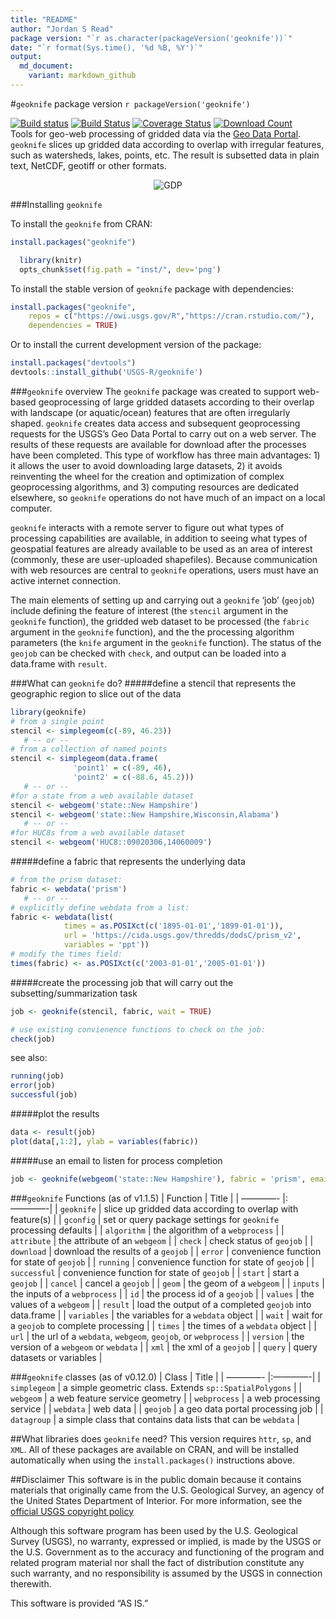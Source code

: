 ```yaml
---
title: "README"
author: "Jordan S Read"
package version: "`r as.character(packageVersion('geoknife'))`"
date: "`r format(Sys.time(), '%d %B, %Y')`"
output:
  md_document:
    variant: markdown_github
---
```

#`geoknife` package version `r packageVersion('geoknife')`

[![Build status](https://ci.appveyor.com/api/projects/status/0iacmg82mp50426o/branch/master)](https://ci.appveyor.com/project/jread-usgs/geoknife/branch/master)
[![Build Status](https://travis-ci.org/USGS-R/geoknife.svg)](https://travis-ci.org/USGS-R/geoknife)
[![Coverage Status](https://coveralls.io/repos/USGS-R/geoknife/badge.svg)](https://coveralls.io/r/USGS-R/geoknife)
[![Download Count](http://cranlogs.r-pkg.org/badges/geoknife)](https://cran.r-project.org/package=geoknife)  
Tools for geo-web processing of gridded data via the [Geo Data Portal](https://cida.usgs.gov/gdp/ "Geo Data Portal"). `geoknife` slices up gridded data according to overlap with irregular features, such as watersheds, lakes, points, etc. The result is subsetted data in plain text, NetCDF, geotiff or other formats.
<p align="center">
  <img src="http://usgs-r.github.io/images/geoknife.png" alt="GDP" align="center">
</p>



###Installing `geoknife`

To install the `geoknife` from CRAN:  
``` r
install.packages("geoknife")
```

```r
  library(knitr)
  opts_chunk$set(fig.path = "inst/", dev='png') 
```

To install the stable version of `geoknife` package with dependencies:  
```r
install.packages("geoknife", 
    repos = c("https://owi.usgs.gov/R","https://cran.rstudio.com/"),
    dependencies = TRUE)
```

Or to install the current development version of the package:  
```r
install.packages("devtools")
devtools::install_github('USGS-R/geoknife')
```

###`geoknife` overview
The `geoknife` package was created to support web-based geoprocessing of large gridded datasets according to their overlap with landscape (or aquatic/ocean) features that are often irregularly shaped. `geoknife` creates data access and subsequent geoprocessing requests for the USGS's Geo Data Portal to carry out on a web server. The results of these requests are available for download after the processes have been completed. This type of workflow has three main advantages: 1) it allows the user to avoid downloading large datasets, 2) it avoids reinventing the wheel for the creation and optimization of complex geoprocessing algorithms, and 3) computing resources are dedicated elsewhere, so `geoknife` operations do not have much of an impact on a local computer. 

`geoknife` interacts with a remote server to figure out what types of processing capabilities are available, in addition to seeing what types of geospatial features are already available to be used as an area of interest (commonly, these are user-uploaded shapefiles). Because communication with web resources are central to `geoknife` operations, users must have an active internet connection. 

The main elements of setting up and carrying out a `geoknife` 'job' (`geojob`) include defining the feature of interest (the `stencil` argument in the `geoknife` function), the gridded web dataset to be processed (the `fabric` argument in the `geoknife` function), and the the processing algorithm parameters (the `knife` argument in the `geoknife` function). The status of the `geojob` can be checked with `check`, and output can be loaded into a data.frame with `result`. 

###What can `geoknife` do?
#####define a stencil that represents the geographic region to slice out of the data
```r
library(geoknife)
# from a single point
stencil <- simplegeom(c(-89, 46.23))
   # -- or --
# from a collection of named points
stencil <- simplegeom(data.frame(
              'point1' = c(-89, 46), 
              'point2' = c(-88.6, 45.2)))
   # -- or --
#for a state from a web available dataset
stencil <- webgeom('state::New Hampshire')
stencil <- webgeom('state::New Hampshire,Wisconsin,Alabama')
   # -- or --
#for HUC8s from a web available dataset
stencil <- webgeom('HUC8::09020306,14060009')
```
#####define a fabric that represents the underlying data
```r
# from the prism dataset:
fabric <- webdata('prism')
   # -- or --
# explicitly define webdata from a list:
fabric <- webdata(list(
            times = as.POSIXct(c('1895-01-01','1899-01-01')),
            url = 'https://cida.usgs.gov/thredds/dodsC/prism_v2',
            variables = 'ppt'))
# modify the times field:
times(fabric) <- as.POSIXct(c('2003-01-01','2005-01-01'))
```
#####create the processing job that will carry out the subsetting/summarization task
```r
job <- geoknife(stencil, fabric, wait = TRUE)

# use existing convienence functions to check on the job:
check(job)
```
see also: 
```r
running(job)
error(job)
successful(job)
```
#####plot the results
```r
data <- result(job)
plot(data[,1:2], ylab = variables(fabric))
```

#####use an email to listen for process completion
```r
job <- geoknife(webgeom('state::New Hampshire'), fabric = 'prism', email = 'fake.email@gmail.com')
```

###`geoknife` Functions (as of v1.1.5)
| Function       | Title           |
| ------------- |:-------------|
| `geoknife` | slice up gridded data according to overlap with feature(s) |
| `gconfig` | set or query package settings for `geoknife` processing defaults |
| `algorithm` | the algorithm of a `webprocess` |
| `attribute` | the attribute of an `webgeom` |
| `check` | check status of `geojob` |
| `download` | download the results of a `geojob` |
| `error` | convenience  function for state of `geojob` |
| `running` | convenience  function for state of `geojob` |
| `successful` | convenience  function for state of `geojob` |
| `start` | start a `geojob` |
| `cancel` | cancel a `geojob` |
| `geom` | the geom of a `webgeom` | 
| `inputs` | the inputs of a `webprocess` |
| `id` | the process id of a `geojob` |
| `values` | the values of a `webgeom` | 
| `result` | load the output of a completed `geojob` into data.frame |
| `variables` | the variables for a `webdata` object |
| `wait` | wait for a `geojob` to complete processing |
| `times` | the times of a `webdata` object |
| `url` | the url of a `webdata`, `webgeom`, `geojob`, or `webprocess` |
| `version` | the version of a `webgeom` or `webdata` |
| `xml` | the xml of a `geojob` |
| `query` | query datasets or variables |

###`geoknife` classes (as of v0.12.0)
| Class       | Title           |
| ------------- |:-------------|
| `simplegeom` | a simple geometric class. Extends `sp::SpatialPolygons` |
| `webgeom` | a web feature service geometry |
| `webprocess` | a web processing service |
| `webdata` | web data |
| `geojob` | a geo data portal processing job |
| `datagroup` | a simple class that contains data lists that can be `webdata` |

##What libraries does `geoknife` need?
This version requires `httr`, `sp`, and `XML`. All of these packages are available on CRAN, and will be installed automatically when using the `install.packages()` instructions above.

##Disclaimer
This software is in the public domain because it contains materials that originally came from the U.S. Geological Survey, an agency of the United States Department of Interior. For more information, see the [official USGS copyright policy](https://www2.usgs.gov/visual-id/credit_usgs.html#copyright/ "official USGS copyright policy")

Although this software program has been used by the U.S. Geological Survey (USGS), no warranty, expressed or implied, is made by the USGS or the U.S. Government as to the accuracy and functioning of the program and related program material nor shall the fact of distribution constitute any such warranty, and no responsibility is assumed by the USGS in connection therewith.

This software is provided "AS IS."